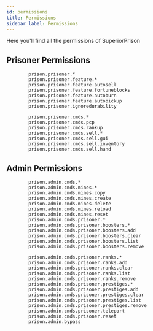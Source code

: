 ```yaml
---
id: permissions
title: Permissions
sidebar_label: Permissions
---
```


Here you'll find all the permissions of SuperiorPrison

## Prisoner Permissions
            prison.prisoner.*
            prison.prisoner.feature.*
            prison.prisoner.feature.autosell
            prison.prisoner.feature.fortuneblocks
            prison.prisoner.feature.autoburn
            prison.prisoner.feature.autopickup
            prison.prisoner.ignoredurability

            prison.prisoner.cmds.*
            prison.prisoner.cmds.pcp
            prison.prisoner.cmds.rankup
            prison.prisoner.cmds.sell.*
            prison.prisoner.cmds.sell.gui
            prison.prisoner.cmds.sell.inventory
            prison.prisoner.cmds.sell.hand

## Admin Permissions
            prison.admin.cmds.*
            prison.admin.cmds.mines.*
            prison.admin.cmds.mines.copy
            prison.admin.cmds.mines.create
            prison.admin.cmds.mines.delete
            prison.admin.cmds.mines.reload
            prison.admin.cmds.mines.reset
            prison.admin.cmds.prisoner.*
            prison.admin.cmds.prisoner.boosters.*
            prison.admin.cmds.prisoner.boosters.add
            prison.admin.cmds.prisoner.boosters.clear
            prison.admin.cmds.prisoner.boosters.list
            prison.admin.cmds.prisoner.boosters.remove

            prison.admin.cmds.prisoner.ranks.*
            prison.admin.cmds.prisoner.ranks.add
            prison.admin.cmds.prisoner.ranks.clear
            prison.admin.cmds.prisoner.ranks.list
            prison.admin.cmds.prisoner.ranks.remove
            prison.admin.cmds.prisoner.prestiges.*
            prison.admin.cmds.prisoner.prestiges.add
            prison.admin.cmds.prisoner.prestiges.clear
            prison.admin.cmds.prisoner.prestiges.list
            prison.admin.cmds.prisoner.prestiges.remove
            prison.admin.cmds.prisoner.teleport
            prison.admin.cmds.prisoner.reset
            prison.admin.bypass